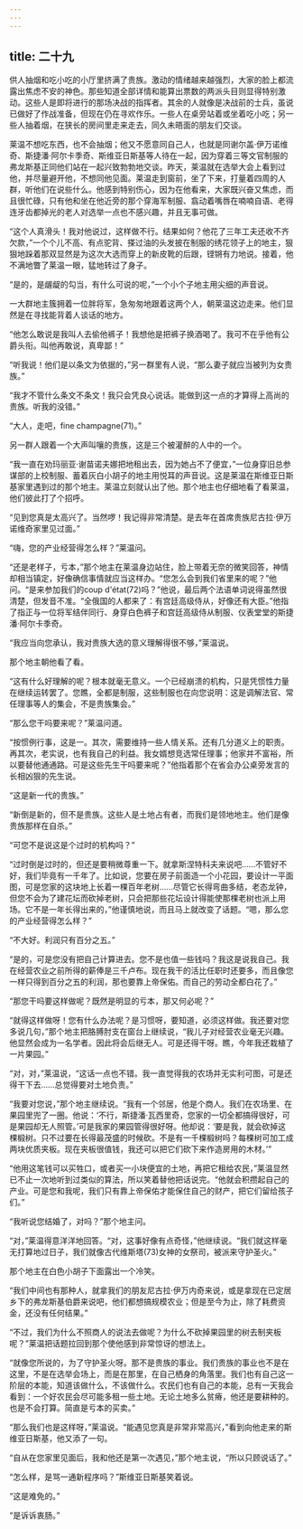 ```yaml
---
---
---
```

title: 二十九
---




供人抽烟和吃小吃的小厅里挤满了贵族。激动的情绪越来越强烈，大家的脸上都流露出焦虑不安的神色。那些知道全部详情和能算出票数的两派头目则显得特别激动。这些人是即将进行的那场决战的指挥者。其余的人就像是决战前的士兵，虽说已做好了作战准备，但现在仍在寻欢作乐。一些人在桌旁站着或坐着吃小吃；另一些人抽着烟，在狭长的房间里走来走去，同久未晤面的朋友们交谈。

莱温不想吃东西，也不会抽烟；他又不愿意同自己人，也就是同谢尔盖·伊万诺维奇、斯捷潘·阿尔卡季奇、斯维亚日斯基等人待在一起，因为穿着三等文官制服的弗龙斯基正同他们站在一起兴致勃勃地交谈。昨天，莱温就在选举大会上看到过他，并尽量避开他，不想同他见面。莱温走到窗前，坐了下来，打量着四周的人群，听他们在说些什么。他感到特别伤心，因为在他看来，大家既兴奋又焦虑，而且很忙碌，只有他和坐在他近旁的那个穿海军制服、翕动着嘴唇在喃喃自语、老得连牙齿都掉光的老人对选举一点也不感兴趣，并且无事可做。

“这个人真滑头！我对他说过，这样做不行。结果如何？他花了三年工夫还收不齐欠款，”一个个儿不高、有点驼背、搽过油的头发披在制服的绣花领子上的地主，狠狠地跺着那双显然是为这次大选而穿上的新皮靴的后跟，铿锵有力地说。接着，他不满地瞥了莱温一眼，猛地转过了身子。

“是的，是龌龊的勾当，有什么可说的呢，”一个小个子地主用尖细的声音说。

一大群地主簇拥着一位胖将军，急匆匆地跟着这两个人，朝莱温这边走来。他们显然是在寻找能背着人谈话的地方。

“他怎么敢说是我叫人去偷他裤子！我想他是把裤子换酒喝了。我可不在乎他有公爵头衔。叫他再敢说，真卑鄙！”

“听我说！他们是以条文为依据的，”另一群里有人说，“那么妻子就应当被列为女贵族。”

“我才不管什么条文不条文！我只会凭良心说话。能做到这一点的才算得上高尚的贵族。听我的没错。”

“大人，走吧，fine champagne(71)。”

另一群人跟着一个大声叫嚷的贵族，这是三个被灌醉的人中的一个。

“我一直在劝玛丽亚·谢苗诺夫娜把地租出去，因为她占不了便宜，”一位身穿旧总参谋部的上校制服、蓄着灰白小胡子的地主用悦耳的声音说。这是莱温在斯维亚日斯基家里遇到过的那个地主。莱温立刻就认出了他。那个地主也仔细地看了看莱温，他们彼此打了个招呼。

“见到您真是太高兴了。当然啰！我记得非常清楚。是去年在首席贵族尼古拉·伊万诺维奇家里见过面。”

“嗨，您的产业经营得怎么样？”莱温问。

“还是老样子，亏本，”那个地主在莱温身边站住，脸上带着无奈的微笑回答，神情却相当镇定，好像确信事情就应当这样办。“您怎么会到我们省里来的呢？”他问。“是来参加我们的coup d'état(72)吗？”他说，最后两个法语单词说得虽然很清楚，但发音不准。“全俄国的人都来了：有宫廷高级侍从，好像还有大臣。”他指了指正与一位将军结伴同行、身穿白色裤子和宫廷高级侍从制服、仪表堂堂的斯捷潘·阿尔卡季奇。

“我应当向您承认，我对贵族大选的意义理解得很不够，”莱温说。

那个地主朝他看了看。

“这有什么好理解的呢？根本就毫无意义。一个已经崩溃的机构，只是凭惯性力量在继续运转罢了。您瞧，全都是制服，这些制服也在向您说明：这是调解法官、常任理事等人的集会，不是贵族集会。”

“那么您干吗要来呢？”莱温问道。

“按惯例行事，这是一。其次，需要维持一些人情关系。还有几分道义上的职责。再其次，老实说，也有我自己的利益。我女婿想竞选常任理事；他家并不富裕，所以要替他通通路。可是这些先生干吗要来呢？”他指着那个在省会办公桌旁发言的长相凶狠的先生说。

“这是新一代的贵族。”

“新倒是新的，但不是贵族。这些人是土地占有者，而我们是领地地主。他们是像贵族那样在自杀。”

“可您不是说这是个过时的机构吗？”

“过时倒是过时的，但还是要稍微尊重一下。就拿斯涅特科夫来说吧……不管好不好，我们毕竟有一千年了。比如说，您要在房子前面造一个小花园，要设计一平面图，可是您家的这块地上长着一棵百年老树……尽管它长得弯曲多结，老态龙钟，但您不会为了建花坛而砍掉老树，只会把那些花坛设计得能使那棵老树也派上用场。它不是一年长得出来的，”他谨慎地说，而且马上就改变了话题。“嗯，那么您的产业经营得怎么样？”

“不大好。利润只有百分之五。”

“是的，可是您没有把自己计算进去。您不是也值一些钱吗？我这是说我自己。我在经营农业之前所得的薪俸是三千卢布。现在我干的活比任职时还要多，而且像您一样只得到百分之五的利润，那也要靠上帝保佑。而自己的劳动全都白花了。”

“那您干吗要这样做呢？既然是明显的亏本，那又何必呢？”

“就得这样做呀！您有什么办法呢？是习惯呀，要知道，必须这样做。我还要对您多说几句，”那个地主把胳膊肘支在窗台上继续说，“我儿子对经营农业毫无兴趣。他显然会成为一名学者。因此将会后继无人。可是还得干呀。瞧，今年我还栽植了一片果园。”

“对，对，”莱温说，“这话一点也不错。我一直觉得我的农场并无实利可图，可是还得干下去……总觉得要对土地负责。”

“我要对您说，”那个地主继续说。“我有一个邻居，他是个商人。我们在农场里、在果园里兜了一圈。他说：‘不行，斯捷潘·瓦西里奇，您家的一切全都搞得很好，可是果园却无人照管。’可是我家的果园管得很好呀。他却说：‘要是我，就会砍掉这棵椴树。只不过要在长得最茂盛的时候砍。不是有一千棵椴树吗？每棵树可加工成两块优质夹板。现在夹板很值钱，我还可以把它们砍下来作造房用的木材。’”

“他用这笔钱可以买牲口，或者买一小块便宜的土地，再把它租给农民，”莱温显然已不止一次地听到过类似的算法，所以笑着替他把话说完。“他就会积攒起自己的产业。可是您和我呢，我们只有靠上帝保佑才能保住自己的财产，把它们留给孩子们。”

“我听说您结婚了，对吗？”那个地主问。

“对，”莱温得意洋洋地回答。“对，这事好像有点奇怪，”他继续说。“我们就这样毫无打算地过日子，我们就像古代维斯塔(73)女神的女祭司，被派来守护圣火。”

那个地主在白色小胡子下面露出一个冷笑。

“我们中间也有那种人，就拿我们的朋友尼古拉·伊万内奇来说，或是拿现在已定居乡下的弗龙斯基伯爵来说吧，他们都想搞规模农业；但是至今为止，除了耗费资金，还没有任何结果。”

“不过，我们为什么不照商人的说法去做呢？为什么不砍掉果园里的树去制夹板呢？”莱温把话题拉回到那个使他感到非常惊讶的想法上。

“就像您所说的，为了守护圣火呀。那不是贵族的事业。我们贵族的事业也不是在这里，不是在选举会场上，而是在那里，在自己栖身的角落里。我们也有自己这一阶层的本能，知道该做什么，不该做什么。农民们也有自己的本能，总有一天我会看到：一个好农民会尽可能多租一些土地。无论土地多么贫瘠，他还是要耕种的。也是不会打算。简直是亏本的买卖。”

“那么我们也是这样呀，”莱温说。“能遇见您真是非常非常高兴，”看到向他走来的斯维亚日斯基，他又添了一句。

“自从在您家里见面后，我和他还是第一次遇见，”那个地主说，“所以只顾说话了。”

“怎么样，是骂一通新程序吗？”斯维亚日斯基笑着说。

“这是难免的。”

“是诉诉衷肠。”